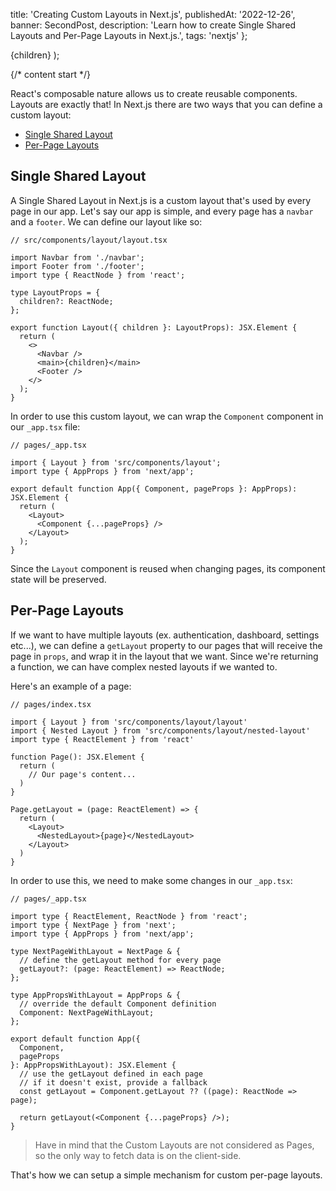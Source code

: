 

  title: 'Creating Custom Layouts in Next.js',
  publishedAt: '2022-12-26',
  banner: SecondPost,
  description:
    'Learn how to create Single Shared Layouts and Per-Page Layouts in Next.js.',
  tags: 'nextjs'
};

  <ContentLayout meta={meta}>{children}</ContentLayout>
);

{/* content start */}

React's composable nature allows us to create reusable components. Layouts are exactly that! In Next.js there are two ways that you can define a custom layout:

- [Single Shared Layout](#single-shared-layout)
- [Per-Page Layouts](#per-page-layouts)

## Single Shared Layout

A Single Shared Layout in Next.js is a custom layout that's used by every page in our app. Let's say our app is simple, and every page has a `navbar` and a `footer`. We can define our layout like so:

```tsx
// src/components/layout/layout.tsx

import Navbar from './navbar';
import Footer from './footer';
import type { ReactNode } from 'react';

type LayoutProps = {
  children?: ReactNode;
};

export function Layout({ children }: LayoutProps): JSX.Element {
  return (
    <>
      <Navbar />
      <main>{children}</main>
      <Footer />
    </>
  );
}
```

In order to use this custom layout, we can wrap the `Component` component in our `_app.tsx` file:

```tsx
// pages/_app.tsx

import { Layout } from 'src/components/layout';
import type { AppProps } from 'next/app';

export default function App({ Component, pageProps }: AppProps): JSX.Element {
  return (
    <Layout>
      <Component {...pageProps} />
    </Layout>
  );
}
```

Since the `Layout` component is reused when changing pages, its component state will be preserved.

## Per-Page Layouts

If we want to have multiple layouts (ex. authentication, dashboard, settings etc...), we can define a `getLayout` property to our pages that will receive the page in `props`, and wrap it in the layout that we want. Since we're returning a function, we can have complex nested layouts if we wanted to.

Here's an example of a page:

```tsx
// pages/index.tsx

import { Layout } from 'src/components/layout/layout'
import { Nested Layout } from 'src/components/layout/nested-layout'
import type { ReactElement } from 'react'

function Page(): JSX.Element {
  return (
    // Our page's content...
  )
}

Page.getLayout = (page: ReactElement) => {
  return (
    <Layout>
      <NestedLayout>{page}</NestedLayout>
    </Layout>
  )
}
```

In order to use this, we need to make some changes in our `_app.tsx`:

```tsx
// pages/_app.tsx

import type { ReactElement, ReactNode } from 'react';
import type { NextPage } from 'next';
import type { AppProps } from 'next/app';

type NextPageWithLayout = NextPage & {
  // define the getLayout method for every page
  getLayout?: (page: ReactElement) => ReactNode;
};

type AppPropsWithLayout = AppProps & {
  // override the default Component definition
  Component: NextPageWithLayout;
};

export default function App({
  Component,
  pageProps
}: AppPropsWithLayout): JSX.Element {
  // use the getLayout defined in each page
  // if it doesn't exist, provide a fallback
  const getLayout = Component.getLayout ?? ((page): ReactNode => page);

  return getLayout(<Component {...pageProps} />);
}
```

> Have in mind that the Custom Layouts are not considered as Pages, so the only way to fetch data is on the client-side.

That's how we can setup a simple mechanism for custom per-page layouts.
